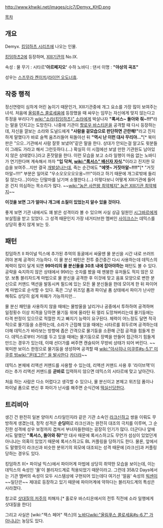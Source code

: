 http://www.khwiki.net/images/c/c7/Demyx_KHD.png

[[목차]]

== 개요 ==
Demyx. [[킹덤하츠 시리즈]]에 나오는 인물.

[[킹덤하츠2]]에 등장하며, [[XIII기관]]의 No.IX.

속성 : 물
무기 : 시타르''' '아르페지오' '''
수하 노바디 : 댄서
이명 : '''"야상의 곡조"'''

성우는 [[스즈무라 켄이치]]/[[라이언 오도너휴]].

== 작중 행적 ==
정신연령이 심하게 어린 놈이기 때문인가, XIII기관중에 개그 요소를 가장 많이 보여주는 녀석. 처음에 [[올림푸스 콜로세움]]에 등장했을 때 싸우는 임무는 자신에게 맞지 않는다고 투정을 부리다가 [[wiki:"소라(킹덤하츠)" 소라]]에게 박살나자 '''"록서스~ 돌아와 줘~!!!"'''라는 말을 던지고는 도망친다. 나중에 기관이 [[할로우 바스티온]]을 공격할 때 다시 등장하는데, 자신을 깔보는 소라와 도널드에게 '''"사람을 겉모습으로 판단하면 곤란해!"'''라고 진지하게 말했다가 바로 슬쩍 움츠러들어 뒤돌아선 뒤 '''"역시 난 이런 대사 무리야..."'''[* 북미판은 "으으..기관에서 사람 잘못 보냈어"같은 말을 한다. 상대가 안되는걸 알고도 윗분들이 그래도 가라고 해서 그런듯하다.(...) 확실히 이 시점에선 보낼 만한 기관원도 남아있지 않은 상태였다.]라고 혼잣말을 한다. 이런 모습을 보고 소라 일행이 마음 없는 노바디가 연기한다며 계속해서 까자 '''"입 닥쳐, [[wiki:"록서스" 배신자 자식]]."'''이라고 진지한 모습을 보여주...지만 결국 [[개발살]]나는데, 죽는 순간에도 '''"에엣~ 거짓마알~!!!!"'''[* "거짓마알~!!!!" 부분은 일어로 "우소오오오오오옹~!!!!"이라고 하기 때문에 개그로밖에 들리질 않는다...]이라는 단말마를 남기며 소멸한다.(...) 이렇다보니 어떻게 XIII기관에 들어온 건지 의심하는 목소리가 많다. ~~[[wiki:"놈은 사천왕 최약체지" 놈은 XIII기관 최약체지]]~~

{{{#!html
<embed src="http://www.youtube.com/v/Q0JE_X4PvPs&hl=ko" type="application/x-shockwave-flash" wmode="transparent" width="425" height="355"></embed>
}}}

'''이것을 보면 그가 얼마나 개그에 소질이 있었는지 알수 있을 것이다.'''

좋게 보면 기관 내에서도 꽤 밝은 성격이라 볼 수 있으며 사실 상급 일원인 [[시그바르]]에게 보살핌을 받고 있었다. 그 성격 때문인지 가장 네거티브한 멤버인 [[사이크스]]는 데믹스를 상당히 좋지 않게 보는 듯.

== 패턴 ==
킹덤하츠 II 파이널 믹스에 추가된 추억의 동굴에서 싸울땐 물 분신을 시간 내로 쓰러뜨려야 본체 공격이 가능하다. 이 물 분신 패턴은 전투 중간중간 다시 사용하는데 데믹스의 체력이 많이 달게 되면 '''99마리의 물 분신들을 30초 내에 잡아야하는''' 패턴도 볼 수 있다. 공략을 숙지하지 않은 상태에서 99라는 숫자를 봤을 때 멘붕한 유저들도 적지 않은 모양. 보통 블리자드계 마법으로 물 분신을 공격한 후 이것에 맞고 음표 모양으로 변한 분신으로 커맨드 액션을 발동시켜 필드에 있는 모든 물 분신들을 한데 모이게 한 뒤 파이어계 마법으로 순삭할 수 있다. 혹은 그냥 위즈덤 폼과 파이널 폼 상태에서 파이가 난사만 해줘도 상당히 쉽게 파훼가 가능하지만...

물 분신 패턴을 사용하지 않을 때에는 물방울을 날리거나 공중에서 투하하여 공격하며 일정횟수 이상 피격을 당하면 물기둥 위에 올라탄 뒤 멀리 도망쳐버리는데 물기둥에는 타격 판정이 있으므로 적절한 치고 빠지기 능력이 요구된다. 체력이 어느정도 달면 적극적으로 물기둥을 소환하는데, 소라가 근접해 있을 때에는 시타르를 휘두르며 공격하는데 더해 데믹스가 바라보는 방향에 좁은 간격으로 물기둥을 소환해 근접 공격을 힘들게 한다. 데믹스로부터 거리를 두고 있을 때에는 물기둥으로 장벽을 만들어 접근하기 힘들게 만드는 경우가 있는데, 이때 선더가를 써주면 캔슬되어 무방비 상태가 되어 버린다. ~~북미판 보이스 한정으로 물기둥을 생성하며 공격할 때 [[wiki:"아사히나 미쿠루#s-5.1" 미쿠루 빔]][[wiki:"몬데그린" 을 발사한다]] [[카더라]]~~

데믹스 본체에 리액션 커맨드를 사용할 수 있는데, 리액션 커맨드 사용 후 '라이브잭'이라는 추가 리액션 커맨드를 '''곧바로''' 입력하지 않으면 데믹스의 시타르에 맞고 날아간다.

처음 하는 사람은 다소 어렵다고 생각할 수 있으나, 물 분신이고 본체고 위즈덤 폼이나 파이널 폼으로 변신 후 파이가 난사를 해주면 순식간에 [[떡실신]]당한다.

== 트리비아 ==
생긴 건 완전히 일본 양아치 스타일인지라 같은 기관 소속인 [[라크신]]하고 쌍을 이뤄도 무방하게 생겼는데, 정작 성격은 '''순딩이'''로 라크신과는 완전히 대조의 극치를 이루며, 그 순진한 성격에 성우 보정까지 겹쳐서 부녀자들한테는 굉장히 인기가 많다.
더군다나 앞에서도 말했던 '''"록서스, 돌아와 줘!"'''란 대사 때문에 록서스하고도 무언가 섬싱이 있었던게 아니냐는 의혹이 있었기 때문에 록서스하고도 BL 커플링을 당하기도 한다.
물론, 앞에서도 말했듯이 라크신과 비슷한 분위기의 외모에 대조되는 성격 때문에 [라크신]과 커플링 당하는 경우도 있다.

킹덤하츠 II(+ 파이널 믹스)에서 파이어계 마법에 상당히 취약한 모습을 보이는데, 이는 데믹스의 속성인 '물'이 블리자드계로 적용되었기 때문이라고. 그런데 358/2 Days에서는 기관 멤버의 속성이 모두 시스템상에 구현되어 있는데다 여기선 '얼음' 속성의 [[빅센]]이 ~~일단은~~ 제대로 등장하고 있기 때문에 파이어계에 약하다는 블리자드계의 특성은 사라졌다.

참고로 [[삿대질의 저주]]의 피해자.[* 홀로우 바스티온에서의 전투 직전에 소라 일행에게 삿대질을 한다]

그리고 사실은 [wiki:"잭스 페어" 잭스]의 [[노바디]][[wiki:"올림푸스 콜로세움#s-6.7" 가 아니냐는]] 농담도 있다.

